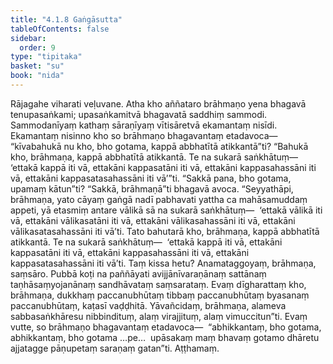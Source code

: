 ```yaml
---
title: "4.1.8 Gaṅgāsutta"
tableOfContents: false
sidebar:
  order: 9
type: "tipitaka"
basket: "su"
book: "nida"
---
```



<DynamicBreadcrumb />

<Division number="131" book="nida">

<Paragraph number="847" book="nida">
Rājagahe viharati veḷuvane. Atha kho aññataro brāhmaṇo yena bhagavā tenupasaṅkami; upasaṅkamitvā bhagavatā saddhiṃ sammodi. Sammodanīyaṃ kathaṃ sāraṇīyaṃ vītisāretvā ekamantaṃ nisīdi. Ekamantaṃ nisinno kho so brāhmaṇo bhagavantaṃ etadavoca—  “kīvabahukā nu kho, bho gotama, kappā abbhatītā atikkantā”ti? “Bahukā kho, brāhmaṇa, kappā abbhatītā atikkantā. Te na sukarā saṅkhātuṃ—  ‘ettakā kappā iti vā, ettakāni kappasatāni iti vā, ettakāni kappasahassāni iti vā, ettakāni kappasatasahassāni iti vā’”ti.
</Paragraph>

<Paragraph number="848" book="nida">
“Sakkā pana, bho gotama, upamaṃ kātun”ti? “Sakkā, brāhmaṇā”ti bhagavā avoca. “Seyyathāpi, brāhmaṇa, yato cāyaṃ gaṅgā nadī pabhavati yattha ca mahāsamuddaṃ appeti, yā etasmiṃ antare vālikā sā na sukarā saṅkhātuṃ—  ‘ettakā vālikā iti vā, ettakāni vālikasatāni iti vā, ettakāni vālikasahassāni iti vā, ettakāni vālikasatasahassāni iti vā’ti. Tato bahutarā kho, brāhmaṇa, kappā abbhatītā atikkantā. Te na sukarā saṅkhātuṃ—  ‘ettakā kappā iti vā, ettakāni kappasatāni iti vā, ettakāni kappasahassāni iti vā, ettakāni kappasatasahassāni iti vā’ti. Taṃ kissa hetu? Anamataggoyaṃ, brāhmaṇa, saṃsāro. Pubbā koṭi na paññāyati avijjānīvaraṇānaṃ sattānaṃ taṇhāsaṃyojanānaṃ sandhāvataṃ saṃsarataṃ. Evaṃ dīgharattaṃ kho, brāhmaṇa, dukkhaṃ paccanubhūtaṃ tibbaṃ paccanubhūtaṃ byasanaṃ paccanubhūtaṃ, kaṭasī vaḍḍhitā. Yāvañcidaṃ, brāhmaṇa, alameva sabbasaṅkhāresu nibbindituṃ, alaṃ virajjituṃ, alaṃ vimuccitun”ti.
</Paragraph>

<Paragraph number="849" book="nida">
Evaṃ vutte, so brāhmaṇo bhagavantaṃ etadavoca—  “abhikkantaṃ, bho gotama, abhikkantaṃ, bho gotama …pe…  upāsakaṃ maṃ bhavaṃ gotamo dhāretu ajjatagge pāṇupetaṃ saraṇaṃ gatan”ti.

</Paragraph>
</Division>

<Paragraph number="850" type="center" book="nida">
Aṭṭhamaṃ.
</Paragraph>